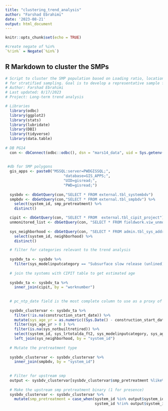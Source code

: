 ```yaml
---
title: "clustering_trend_analysis"
author: "Farshad Ebrahimi"
date: '2023-08-21'
output: html_document
---
```


```r
knitr::opts_chunk$set(echo = TRUE)

#create negate of %in%
`%!in%` = Negate(`%in%`)
```

## R Markdown to cluster the SMPs

```r
# Script to cluster the SMP population based on Loading ratio, location, type, age of system, Connected to surface SMP (Y/N)
# for stratified sampling. Goal is to develop a representative sample for the trend analysis.
# Author: Farshad Ebrahimi
# Last updated: 8/17/2023
# Project: Long-term trend analysis

# Libraries 
  library(odbc)
  library(ggplot2)
  library(stats)
  library(lubridate)
  library(DBI)
  library(tidyverse)
  library(data.table)
  
# DB PG14
  con <- dbConnect(odbc::odbc(), dsn = "mars14_data", uid = Sys.getenv("shiny_uid"), pwd = Sys.getenv("shiny_pwd"), MaxLongVarcharSize = 8190)
  
  
 #db for SMP polygons
  gis_apps <- paste0("MSSQL:server=PWDGISSQL;",
                          "database=GIS_APPS;",
                          "UID=gisread;",
                          "PWD=gisread;")
  
  sysbdv <- dbGetQuery(con,"SELECT * FROM external.tbl_systembdv")
  smpbdv <- dbGetQuery(con,"SELECT * FROM external.tbl_smpbdv") %>%
    select(system_id, smp_pretreatment) %>%
    distinct()

  cipit <- dbGetQuery(con, "SELECT * FROM  external.tbl_cipit_project")
  unmonitored_list <- dbGetQuery(con, "SELECT * FROM fieldwork.viw_unmonitored_postcon_on")
  
  sys_neighborhood <- dbGetQuery(con, "SELECT * FROM admin.tbl_sys_address") %>%
    select(system_id, neighborhood) %>%
    distinct()

  # filter for categories relevant to the trend analysis
  
  sysbdv_ta <- sysbdv %>%
    filter(sys_modelinputcategory == "Subsurface slow release (unlined)" | sys_modelinputcategory == "Subsurface infiltration" | sys_modelinputcategory == "Bioinfiltration") 
  
  # join the systems with CIPIT table to get estimated age
  
  sysbdv_ta <- sysbdv_ta %>%
    inner_join(cipit, by = "worknumber")
  
  
  # pc_ntp_date field is the most complete column to use as a proxy of system age. To correct it, we subtract 2 from it to reflect the actual system age. 
  
  sysbdv_clustervar <- sysbdv_ta %>% 
    filter(!is.na(construction_start_date)) %>%
    mutate(sys_age_yr = as.numeric((Sys.Date() - construction_start_date)/365) - 2 ) %>%
    filter(sys_age_yr > 0 ) %>%
    filter(is.na(sys_notbuiltretired)) %>%
    select(system_id, sys_lrtotalda_ft2, sys_modelinputcategory, sys_age_yr) %>%
    left_join(sys_neighborhood, by = "system_id")
  
  # Mutate the pretreatment type
  
  sysbdv_clustervar <- sysbdv_clustervar %>%
    inner_join(smpbdv, by = "system_id")
    
  
  # Filter for upstream smp
  output <- sysbdv_clustervar[sysbdv_clustervar$smp_pretreatment %like% "Upstream SMP", ]
  
  # Make the upstream smp pretreatment binary (1 for presence)
  sysbdv_clustervar <- sysbdv_clustervar %>%
    mutate(smp_pretreatment = case_when(system_id %in% output$system_id ~ 1,
                                        system_id %!in% output$system_id ~ 0))
      
  
  
  
  
  
```

